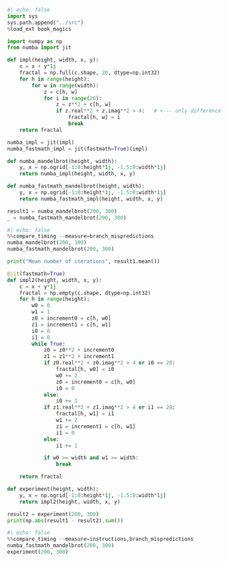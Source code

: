 ```python
#| echo: false
import sys
sys.path.append("../src")
%load_ext book_magics
```


```python
import numpy as np
from numba import jit

def impl(height, width, x, y):
    c = x + y*1j
    fractal = np.full(c.shape, 20, dtype=np.int32)
    for h in range(height):
        for w in range(width):
            z = c[h, w]
            for i in range(20):
                z = z**2 + c[h, w]
                if z.real**2 + z.imag**2 > 4:   # <--- only difference from pure Python
                    fractal[h, w] = i
                    break
    return fractal

numba_impl = jit(impl)
numba_fastmath_impl = jit(fastmath=True)(impl)

def numba_mandelbrot(height, width):
    y, x = np.ogrid[-1:0:height*1j, -1.5:0:width*1j]
    return numba_impl(height, width, x, y)

def numba_fastmath_mandelbrot(height, width):
    y, x = np.ogrid[-1:0:height*1j, -1.5:0:width*1j]
    return numba_fastmath_impl(height, width, x, y)

result1 = numba_mandelbrot(200, 300)
_ = numba_fastmath_mandelbrot(200, 300)
```

```python
#| echo: false
%%compare_timing --measure=branch_mispredictions
numba_mandelbrot(200, 300)
numba_fastmath_mandelbrot(200, 300)
```

```python
print("Mean number of iterations", result1.mean())
```

```python
@jit(fastmath=True)
def impl2(height, width, x, y):
    c = x + y*1j
    fractal = np.empty(c.shape, dtype=np.int32)
    for h in range(height):
        w0 = 0
        w1 = 1
        z0 = increment0 = c[h, w0]
        z1 = increment1 = c[h, w1]
        i0 = 0
        i1 = 0
        while True:
            z0 = z0**2 + increment0
            z1 = z1**2 + increment1
            if z0.real**2 + z0.imag**2 > 4 or i0 == 20:
                fractal[h, w0] = i0
                w0 += 2
                z0 = increment0 = c[h, w0]
                i0 = 0
            else:
                i0 += 1
            if z1.real**2 + z1.imag**2 > 4 or i1 == 20:
                fractal[h, w1] = i1
                w1 += 2
                z1 = increment1 = c[h, w1]
                i1 = 0
            else:
                i1 += 1

            if w0 >= width and w1 >= width:
                break

    return fractal

def experiment(height, width):
    y, x = np.ogrid[-1:0:height*1j, -1.5:0:width*1j]
    return impl2(height, width, x, y)

result2 = experiment(200, 300)
print(np.abs(result1 - result2).sum())
```

```python
#| echo: false
%%compare_timing --measure=instructions,branch_mispredictions
numba_fastmath_mandelbrot(200, 300)
experiment(200, 300)
```
